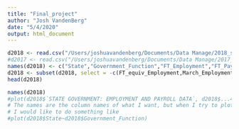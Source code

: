 ```yaml
---
title: "Final_project"
author: "Josh VandenBerg"
date: "5/4/2020"
output: html_document
---
```

```r
d2018 <- read.csv("/Users/joshuavandenberg/Documents/Data Manage/2018_state.csv", skip = 11)
#d2017 <- read.csv("/Users/joshuavandenberg/Documents/Data Manage/2017_state_revised.csv")
names(d2018) <- c("State","Government_Function","FT_Employment","FT_Payroll", "PT_Employment","PT_Payroll","PT_Hours","FT_equiv_Employment","March_Employment","March_Payroll")
d2018 <- subset(d2018, select = -c(FT_equiv_Employment,March_Employment, March_Payroll))
head(d2018)

```

```r
names(d2018)
#plot(d2018$`STATE GOVERNMENT: EMPLOYMENT AND PAYROLL DATA`, d2018$...4)
# The names are the column names of what I want, but when I try to plot or do anything with them, it uses the top line of the csv.
# I would like to do something like
#plot(d2018$State~d2018$Government_Function)
```
